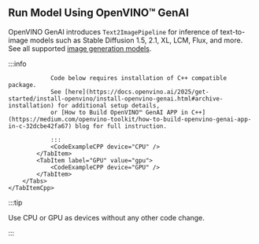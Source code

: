 
## Run Model Using OpenVINO™ GenAI

OpenVINO GenAI introduces `Text2ImagePipeline` for inference of text-to-image models such as Stable Diffusion 1.5, 2.1, XL, LCM, Flux, and more.
See all supported [image generation models](/docs/supported-models/#image-generation-models).

<LanguageTabs>
    <TabItemPython>
        <Tabs groupId="device">
            <TabItem label="CPU" value="cpu">
                <CodeExamplePython device="CPU" />
            </TabItem>
            <TabItem label="GPU" value="gpu">
                <CodeExamplePython device="GPU" />
            </TabItem>
        </Tabs>
    </TabItemPython>
    <TabItemCpp>
        <Tabs groupId="device">
            <TabItem label="CPU" value="cpu">
                :::info

                Code below requires installation of C++ compatible package.
                See [here](https://docs.openvino.ai/2025/get-started/install-openvino/install-openvino-genai.html#archive-installation) for additional setup details,
                or [How to Build OpenVINO™ GenAI APP in C++](https://medium.com/openvino-toolkit/how-to-build-openvino-genai-app-in-c-32dcbe42fa67) blog for full instruction.

                :::
                <CodeExampleCPP device="CPU" />
            </TabItem>
            <TabItem label="GPU" value="gpu">
                <CodeExampleCPP device="GPU" />
            </TabItem>
        </Tabs>
    </TabItemCpp>
</LanguageTabs>

:::tip

Use CPU or GPU as devices without any other code change.

:::
